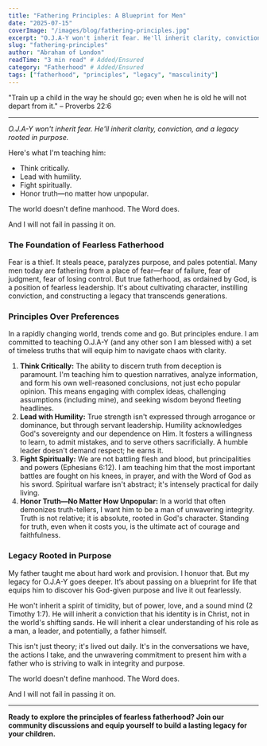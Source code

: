 ```yaml
---
title: "Fathering Principles: A Blueprint for Men"
date: "2025-07-15"
coverImage: "/images/blog/fathering-principles.jpg"
excerpt: "O.J.A-Y won't inherit fear. He'll inherit clarity, conviction, and a legacy rooted in purpose."
slug: "fathering-principles"
author: "Abraham of London"
readTime: "3 min read" # Added/Ensured
category: "Fatherhood" # Added/Ensured
tags: ["fatherhood", "principles", "legacy", "masculinity"]
---
```


"Train up a child in the way he should go; even when he is old he will not depart from it." – Proverbs 22:6

---

*O.J.A-Y won't inherit fear. He'll inherit clarity, conviction, and a legacy rooted in purpose.*

Here's what I'm teaching him:
- Think critically.
- Lead with humility.
- Fight spiritually.
- Honor truth—no matter how unpopular.

The world doesn't define manhood. The Word does.

And I will not fail in passing it on.

### The Foundation of Fearless Fatherhood

Fear is a thief. It steals peace, paralyzes purpose, and pales potential. Many men today are fathering from a place of fear—fear of failure, fear of judgment, fear of losing control. But true fatherhood, as ordained by God, is a position of fearless leadership. It's about cultivating character, instilling conviction, and constructing a legacy that transcends generations.

### Principles Over Preferences

In a rapidly changing world, trends come and go. But principles endure. I am committed to teaching O.J.A-Y (and any other son I am blessed with) a set of timeless truths that will equip him to navigate chaos with clarity.

1.  **Think Critically:** The ability to discern truth from deception is paramount. I'm teaching him to question narratives, analyze information, and form his own well-reasoned conclusions, not just echo popular opinion. This means engaging with complex ideas, challenging assumptions (including mine), and seeking wisdom beyond fleeting headlines.
2.  **Lead with Humility:** True strength isn't expressed through arrogance or dominance, but through servant leadership. Humility acknowledges God's sovereignty and our dependence on Him. It fosters a willingness to learn, to admit mistakes, and to serve others sacrificially. A humble leader doesn't demand respect; he earns it.
3.  **Fight Spiritually:** We are not battling flesh and blood, but principalities and powers (Ephesians 6:12). I am teaching him that the most important battles are fought on his knees, in prayer, and with the Word of God as his sword. Spiritual warfare isn't abstract; it's intensely practical for daily living.
4.  **Honor Truth—No Matter How Unpopular:** In a world that often demonizes truth-tellers, I want him to be a man of unwavering integrity. Truth is not relative; it is absolute, rooted in God's character. Standing for truth, even when it costs you, is the ultimate act of courage and faithfulness.

### Legacy Rooted in Purpose

My father taught me about hard work and provision. I honuor that. But my legacy for O.J.A-Y goes deeper. It’s about passing on a blueprint for life that equips him to discover his God-given purpose and live it out fearlessly.

He won't inherit a spirit of timidity, but of power, love, and a sound mind (2 Timothy 1:7). He will inherit a conviction that his identity is in Christ, not in the world's shifting sands. He will inherit a clear understanding of his role as a man, a leader, and potentially, a father himself.

This isn't just theory; it's lived out daily. It's in the conversations we have, the actions I take, and the unwavering commitment to present him with a father who is striving to walk in integrity and purpose.

The world doesn't define manhood. The Word does.

And I will not fail in passing it on.

---

**Ready to explore the principles of fearless fatherhood? Join our community discussions and equip yourself to build a lasting legacy for your children.**